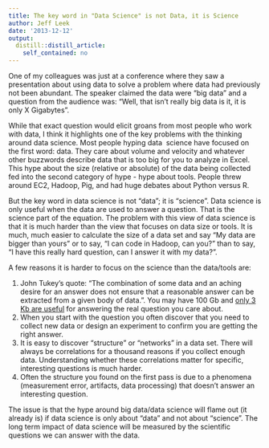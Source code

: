 ```yaml
---
title: The key word in "Data Science" is not Data, it is Science
author: Jeff Leek
date: '2013-12-12'
output:
  distill::distill_article:
    self_contained: no
---
```


One of my colleagues was just at a conference where they saw a presentation about using data to solve a problem where data had previously not been abundant. The speaker claimed the data were "big data" and a question from the audience was: "Well, that isn't really big data is it, it is only X Gigabytes".

While that exact question would elicit groans from most people who work with data, I think it highlights one of the key problems with the thinking around data science. Most people hyping data  science have focused on the first word: data. They care about volume and velocity and whatever other buzzwords describe data that is too big for you to analyze in Excel. This hype about the size (relative or absolute) of the data being collected fed into the second category of hype - hype about tools. People threw around EC2, Hadoop, Pig, and had huge debates about Python versus R.

But the key word in data science is not "data"; it is "science". Data science is only useful when the data are used to answer a question. That is the science part of the equation. The problem with this view of data science is that it is much harder than the view that focuses on data size or tools. It is much, much easier to calculate the size of a data set and say "My data are bigger than yours" or to say, "I can code in Hadoop, can you?" than to say, "I have this really hard question, can I answer it with my data?".

A few reasons it is harder to focus on the science than the data/tools are:

  1. <span style="line-height: 16px;">John Tukey's quote: "The combination of some data and an aching desire for an answer does not ensure that a reasonable answer can be extracted from a given body of data.". You may have 100 Gb and <a href="http://simplystatistics.org/2013/09/23/the-limiting-reagent-for-big-data-is-often-small-well-curated-data/">only 3 Kb are useful</a> for answering the real question you care about. </span>
  2. When you start with the question you often discover that you need to collect new data or design an experiment to confirm you are getting the right answer.
  3. It is easy to discover "structure" or "networks" in a data set. There will always be correlations for a thousand reasons if you collect enough data. Understanding whether these correlations matter for specific, interesting questions is much harder.
  4. Often the structure you found on the first pass is due to a phenomena (measurement error, artifacts, data processing) that doesn't answer an interesting question.

The issue is that the hype around big data/data science will flame out (it already is) if data science is only about "data" and not about "science". The long term impact of data science will be measured by the scientific questions we can answer with the data.

